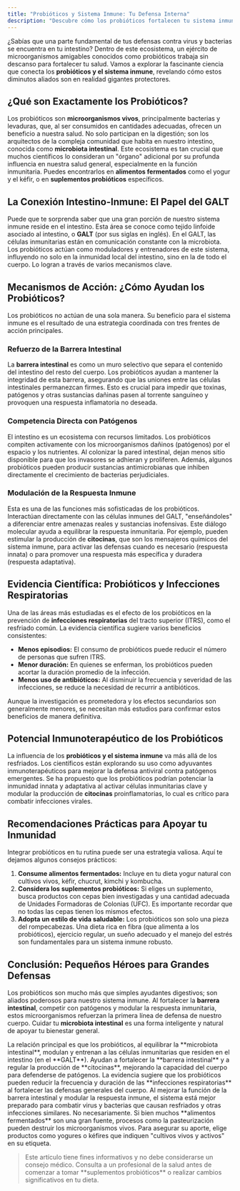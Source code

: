 ```yaml
---
title: "Probióticos y Sistema Inmune: Tu Defensa Interna"
description: "Descubre cómo los probióticos fortalecen tu sistema inmune. Aprende sobre su papel en la barrera intestinal, la microbiota y la defensa contra infecciones."
---
```


¿Sabías que una parte fundamental de tus defensas contra virus y bacterias se encuentra en tu intestino? Dentro de este ecosistema, un ejército de microorganismos amigables conocidos como probióticos trabaja sin descanso para fortalecer tu salud. Vamos a explorar la fascinante ciencia que conecta los **probióticos y el sistema inmune**, revelando cómo estos diminutos aliados son en realidad gigantes protectores.

## ¿Qué son Exactamente los Probióticos?

Los probióticos son **microorganismos vivos**, principalmente bacterias y levaduras, que, al ser consumidos en cantidades adecuadas, ofrecen un beneficio a nuestra salud. No solo participan en la digestión; son los arquitectos de la compleja comunidad que habita en nuestro intestino, conocida como **microbiota intestinal**. Este ecosistema es tan crucial que muchos científicos lo consideran un "órgano" adicional por su profunda influencia en nuestra salud general, especialmente en la función inmunitaria. Puedes encontrarlos en **alimentos fermentados** como el yogur y el kéfir, o en **suplementos probióticos** específicos.

## La Conexión Intestino-Inmune: El Papel del GALT

Puede que te sorprenda saber que una gran porción de nuestro sistema inmune reside en el intestino. Esta área se conoce como tejido linfoide asociado al intestino, o **GALT** (por sus siglas en inglés). En el GALT, las células inmunitarias están en comunicación constante con la microbiota. Los probióticos actúan como moduladores y entrenadores de este sistema, influyendo no solo en la inmunidad local del intestino, sino en la de todo el cuerpo. Lo logran a través de varios mecanismos clave.

## Mecanismos de Acción: ¿Cómo Ayudan los Probióticos?

Los probióticos no actúan de una sola manera. Su beneficio para el sistema inmune es el resultado de una estrategia coordinada con tres frentes de acción principales.

### Refuerzo de la Barrera Intestinal

La **barrera intestinal** es como un muro selectivo que separa el contenido del intestino del resto del cuerpo. Los probióticos ayudan a mantener la integridad de esta barrera, asegurando que las uniones entre las células intestinales permanezcan firmes. Esto es crucial para impedir que toxinas, patógenos y otras sustancias dañinas pasen al torrente sanguíneo y provoquen una respuesta inflamatoria no deseada.

### Competencia Directa con Patógenos

El intestino es un ecosistema con recursos limitados. Los probióticos compiten activamente con los microorganismos dañinos (patógenos) por el espacio y los nutrientes. Al colonizar la pared intestinal, dejan menos sitio disponible para que los invasores se adhieran y proliferen. Además, algunos probióticos pueden producir sustancias antimicrobianas que inhiben directamente el crecimiento de bacterias perjudiciales.

### Modulación de la Respuesta Inmune

Esta es una de las funciones más sofisticadas de los probióticos. Interactúan directamente con las células inmunes del GALT, "enseñándoles" a diferenciar entre amenazas reales y sustancias inofensivas. Este diálogo molecular ayuda a equilibrar la respuesta inmunitaria. Por ejemplo, pueden estimular la producción de **citocinas**, que son los mensajeros químicos del sistema inmune, para activar las defensas cuando es necesario (respuesta innata) o para promover una respuesta más específica y duradera (respuesta adaptativa).

## Evidencia Científica: Probióticos y Infecciones Respiratorias

Una de las áreas más estudiadas es el efecto de los probióticos en la prevención de **infecciones respiratorias** del tracto superior (ITRS), como el resfriado común. La evidencia científica sugiere varios beneficios consistentes:

- **Menos episodios:** El consumo de probióticos puede reducir el número de personas que sufren ITRS.
- **Menor duración:** En quienes se enferman, los probióticos pueden acortar la duración promedio de la infección.
- **Menos uso de antibióticos:** Al disminuir la frecuencia y severidad de las infecciones, se reduce la necesidad de recurrir a antibióticos.

Aunque la investigación es prometedora y los efectos secundarios son generalmente menores, se necesitan más estudios para confirmar estos beneficios de manera definitiva.

## Potencial Inmunoterapéutico de los Probióticos

La influencia de los **probióticos y el sistema inmune** va más allá de los resfriados. Los científicos están explorando su uso como adyuvantes inmunoterapéuticos para mejorar la defensa antiviral contra patógenos emergentes. Se ha propuesto que los probióticos podrían potenciar la inmunidad innata y adaptativa al activar células inmunitarias clave y modular la producción de **citocinas** proinflamatorias, lo cual es crítico para combatir infecciones virales.

## Recomendaciones Prácticas para Apoyar tu Inmunidad

Integrar probióticos en tu rutina puede ser una estrategia valiosa. Aquí te dejamos algunos consejos prácticos:

1. **Consume alimentos fermentados:** Incluye en tu dieta yogur natural con cultivos vivos, kéfir, chucrut, kimchi y kombucha.
2. **Considera los suplementos probióticos:** Si eliges un suplemento, busca productos con cepas bien investigadas y una cantidad adecuada de Unidades Formadoras de Colonias (UFC). Es importante recordar que no todas las cepas tienen los mismos efectos.
3. **Adopta un estilo de vida saludable:** Los probióticos son solo una pieza del rompecabezas. Una dieta rica en fibra (que alimenta a los probióticos), ejercicio regular, un sueño adecuado y el manejo del estrés son fundamentales para un sistema inmune robusto.

## Conclusión: Pequeños Héroes para Grandes Defensas

Los probióticos son mucho más que simples ayudantes digestivos; son aliados poderosos para nuestro sistema inmune. Al fortalecer la **barrera intestinal**, competir con patógenos y modular la respuesta inmunitaria, estos microorganismos refuerzan la primera línea de defensa de nuestro cuerpo. Cuidar tu **microbiota intestinal** es una forma inteligente y natural de apoyar tu bienestar general.

<FAQ>
  <FAQItem question="¿Cuál es la relación principal entre los probióticos y el sistema inmune?">
    La relación principal es que los probióticos, al equilibrar la **microbiota intestinal**, modulan y entrenan a las células inmunitarias que residen en el intestino (en el **GALT**). Ayudan a fortalecer la **barrera intestinal** y a regular la producción de **citocinas**, mejorando la capacidad del cuerpo para defenderse de patógenos.
  </FAQItem>
  
  <FAQItem question="¿Cómo ayudan los probióticos a prevenir las infecciones respiratorias?">
    La evidencia sugiere que los probióticos pueden reducir la frecuencia y duración de las **infecciones respiratorias** al fortalecer las defensas generales del cuerpo. Al mejorar la función de la barrera intestinal y modular la respuesta inmune, el sistema está mejor preparado para combatir virus y bacterias que causan resfriados y otras infecciones similares.
  </FAQItem>
  
  <FAQItem question="¿Todos los alimentos fermentados contienen probióticos efectivos?">
    No necesariamente. Si bien muchos **alimentos fermentados** son una gran fuente, procesos como la pasteurización pueden destruir los microorganismos vivos. Para asegurar su aporte, elige productos como yogures o kéfires que indiquen "cultivos vivos y activos" en su etiqueta.
  </FAQItem>
</FAQ>

<Blockquote type="disclaimer">
Este artículo tiene fines informativos y no debe considerarse un consejo médico. Consulta a un profesional de la salud antes de comenzar a tomar **suplementos probióticos** o realizar cambios significativos en tu dieta.
</Blockquote>

<References>
  <Reference number={1} authors="Ng, J." year="2020" title="Probiotics Effect on the Immune System" journal="Unknown journal" doi="10.31226/osf.io/b3x5y" />
  <Reference number={2} authors="Ng, J." year="2020" title="Probiotics Effect on the Immune System" journal="Unknown journal" doi="10.20944/preprints202006.0248.v1" />
  <Reference number={3} authors="Ng, J." year="2020" title="Probiotics Effect on the Immune System" journal="Unknown journal" doi="10.21203/rs.3.rs-37274/v1" />
  <Reference number={4} authors="Ng, J." year="2020" title="Probiotics Effect on the Immune System" journal="Unknown journal" doi="10.31219/osf.io/kahnp" />
  <Reference number={5} authors="Frøkiær, H." year="2024" title="Probiotics and the Immune System" journal="Lactic Acid Bacteria" doi="10.1201/9781003352075-27" />
  <Reference number={6} authors="Pandey, K., Modi, A." year="2022" title="Implications of Probiotics and Prebiotics on Immune Functions" journal="Prebiotics, Probiotics and Nutraceuticals" doi="10.1007/978-981-16-8990-1_10" />
  <Reference number={7} authors="Hussain, A., Hussain, A." year="2025" title="Probiotics as Immunotherapeutic Adjuvants: Enhancing Viral Defense Against Emerging Pathogens, including Monkeypox" journal="Current Probiotics" doi="10.2174/0126666499357566250130104513" />
  <Reference number={8} authors="Frøkiær, H." year="2019" title="Probiotics and the Immune System" journal="Lactic Acid Bacteria" doi="10.1201/9780429057465-26" />
  <Reference number={9} authors="Liu, W." year="2025" title="Preface for the First Issue of Current Probiotics" journal="Current Probiotics" doi="10.2174/266664990101250318111654" />
  <Reference number={10} authors="Ghumra, S., Seelan, A., Pulkundwar, A." year="2025" title="Immune System Modulation by Probiotics: An Account of Brain Cancers" journal="The Role of Probiotics in Cancer Management" doi="10.1201/9781003610748-10" />
</References>
